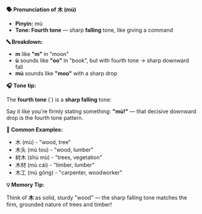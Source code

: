 **🗣️ Pronunciation of 木 (mù)**

- **Pinyin:** mù
- **Tone: Fourth tone** — sharp **falling** tone, like giving a command

**🔤 Breakdown:**

- **m** like **"m"** in "moon"
- **ù** sounds like **"oo"** in "book", but with fourth tone → sharp downward fall
- **mù** sounds like **"moo"** with a sharp drop

**🎧 Tone tip:**

The **fourth tone** (`) is a **sharp falling** tone:

Say it like you're firmly stating something: **"mù!"** — that decisive downward drop is the fourth
tone pattern.

**📝 Common Examples:**

- 木 (mù) - "wood, tree"
- 木头 (mù tou) - "wood, lumber"
- 树木 (shù mù) - "trees, vegetation"
- 木材 (mù cái) - "timber, lumber"
- 木工 (mù gōng) - "carpenter, woodworker"

**💡 Memory Tip:**

Think of **木** as solid, sturdy "wood" — the sharp falling tone matches the firm, grounded nature
of trees and timber!
